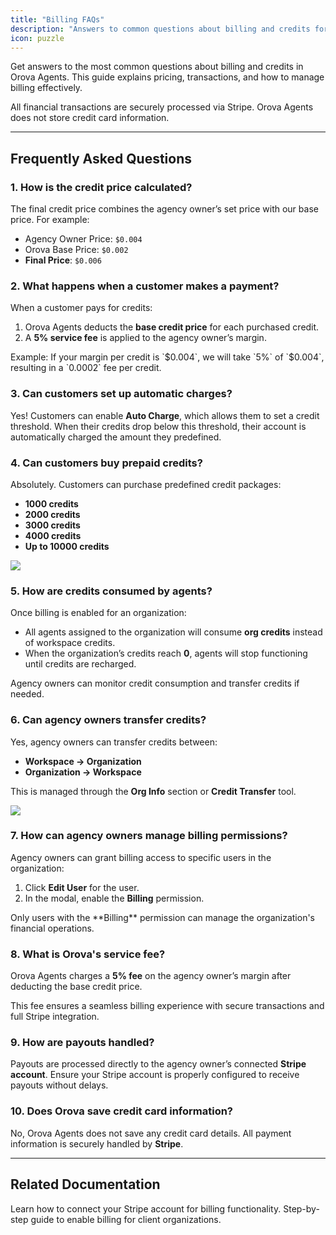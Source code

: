 ```yaml
---
title: "Billing FAQs"
description: "Answers to common questions about billing and credits for agency owners and their clients."
icon: puzzle
---
```


Get answers to the most common questions about billing and credits in Orova Agents. This guide explains pricing, transactions, and how to manage billing effectively.

<Callout type="info">
  All financial transactions are securely processed via Stripe. Orova Agents
  does not store credit card information.
</Callout>

---

## Frequently Asked Questions

### 1. **How is the credit price calculated?**

The final credit price combines the agency owner’s set price with our base price. For example:

- Agency Owner Price: `$0.004`
- Orova Base Price: `$0.002`
- **Final Price**: `$0.006`

### 2. **What happens when a customer makes a payment?**

When a customer pays for credits:

1. Orova Agents deducts the **base credit price** for each purchased credit.
2. A **5% service fee** is applied to the agency owner’s margin.

<Tip>
  Example: If your margin per credit is `$0.004`, we will take `5%` of `$0.004`,
  resulting in a `0.0002` fee per credit.
</Tip>

### 3. **Can customers set up automatic charges?**

Yes! Customers can enable **Auto Charge**, which allows them to set a credit threshold. When their credits drop below this threshold, their account is automatically charged the amount they predefined.

### 4. **Can customers buy prepaid credits?**

Absolutely. Customers can purchase predefined credit packages:

- **1000 credits**
- **2000 credits**
- **3000 credits**
- **4000 credits**
- **Up to 10000 credits**

<Frame>
  <img src="/images/client-billing/billing-payments.png" />
</Frame>

### 5. **How are credits consumed by agents?**

Once billing is enabled for an organization:

- All agents assigned to the organization will consume **org credits** instead of workspace credits.
- When the organization’s credits reach **0**, agents will stop functioning until credits are recharged.

<Tip>
  Agency owners can monitor credit consumption and transfer credits if needed.
</Tip>

### 6. **Can agency owners transfer credits?**

Yes, agency owners can transfer credits between:

- **Workspace → Organization**
- **Organization → Workspace**

This is managed through the **Org Info** section or **Credit Transfer** tool.

<Frame>
  <img src="/images/client-billing/billing-transfer.png" />
</Frame>

### 7. **How can agency owners manage billing permissions?**

Agency owners can grant billing access to specific users in the organization:

1. Click **Edit User** for the user.
2. In the modal, enable the **Billing** permission.

<Callout type="warning">
  Only users with the **Billing** permission can manage the organization's
  financial operations.
</Callout>

### 8. **What is Orova's service fee?**

Orova Agents charges a **5% fee** on the agency owner’s margin after deducting the base credit price.

<Tip>
  This fee ensures a seamless billing experience with secure transactions and
  full Stripe integration.
</Tip>

### 9. **How are payouts handled?**

Payouts are processed directly to the agency owner’s connected **Stripe account**. Ensure your Stripe account is properly configured to receive payouts without delays.

### 10. **Does Orova save credit card information?**

No, Orova Agents does not save any credit card details. All payment information is securely handled by **Stripe**.

---

## Related Documentation

<CardGroup cols={2}>
  <Card
    title="Stripe Integration Setup"
    icon="credit-card"
    href="/whitelabeling/clients/client-billing/billing-overview"
  >
    Learn how to connect your Stripe account for billing functionality.
  </Card>
  <Card
    title="Enabling Billing for Clients"
    icon="toggle-on"
    href="/whitelabeling/clients/client-billing/billing-activation"
  >
    Step-by-step guide to enable billing for client organizations.
  </Card>
</CardGroup>
